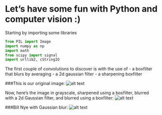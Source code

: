 # Let's have some fun with Python and computer vision :)

Starting by importing some libraries
```python
from PIL import Image
import numpy as np
import math
from scipy import signal
import urllib2, cStringIO
```
The first couple of convolutions to discover is with the use of 
- a boxfilter that blurs by averaging
- a 2d gaussian filter
- a sharpening boxfilter

###This is our original image:
![alt text][original_prince]

Now, here's the image in grayscale, sharpened using a boxfilter, blurred with a 2d Gaussian filter, and blurred using a boxfilter: 
![alt text][prince]

###Bill Nye with Gaussian blur: 
![alt text][bill]

[bill]: https://raw.githubusercontent.com/lulock/Vision/master/images/Output/billBlur.png "Bill Nye Gaussian Blur"
[original_prince]: https://raw.githubusercontent.com/lulock/Vision/master/images/fresh.jpg "Original Fresh Prince Image"
[prince]: https://raw.githubusercontent.com/lulock/Vision/master/images/Output/prince.png "Fresh Prince Convolutions"
